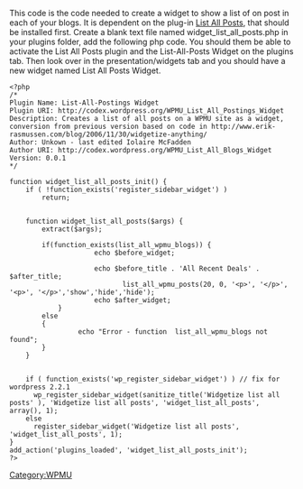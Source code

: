 This code is the code needed to create a widget to show a list of on post in each of your blogs.  It is dependent on the plug-in [http://wpmudev.org/project/List-All-Posts List All Posts], that should be installed first.  Create a blank text file named widget_list_all_posts.php in your plugins folder, add the following php code.  You should them be able to activate the List All Posts plugin and the List-All-Posts Widget on the plugins tab.  Then look over in the presentation/widgets tab and you should have a new widget named List All Posts Widget.
<pre>
<?php
/*
Plugin Name: List-All-Postings Widget
Plugin URI: http://codex.wordpress.org/WPMU_List_All_Postings_Widget
Description: Creates a list of all posts on a WPMU site as a widget, conversion from previous version based on code in http://www.erik-rasmussen.com/blog/2006/11/30/widgetize-anything/
Author: Unkown - last edited Iolaire McFadden 
Author URI: http://codex.wordpress.org/WPMU_List_All_Blogs_Widget
Version: 0.0.1
*/

function widget_list_all_posts_init() {
	if ( !function_exists('register_sidebar_widget') )
		return;


	function widget_list_all_posts($args) {
        extract($args);

        if(function_exists(list_all_wpmu_blogs)) {
	                 echo $before_widget;

	                 echo $before_title . 'All Recent Deals' . $after_title;
	                        list_all_wpmu_posts(20, 0, '<p>', '</p>', '<p>', '</p>','show','hide','hide');
	                 echo $after_widget;
	        }
		else 
		{
                 echo "Error - function  list_all_wpmu_blogs not found";
        }
	}
	

    if ( function_exists('wp_register_sidebar_widget') ) // fix for wordpress 2.2.1
      wp_register_sidebar_widget(sanitize_title('Widgetize list all posts' ), 'Widgetize list all posts', 'widget_list_all_posts', array(), 1);
    else
      register_sidebar_widget('Widgetize list all posts', 'widget_list_all_posts', 1);
}
add_action('plugins_loaded', 'widget_list_all_posts_init');
?>
</pre>

[[Category:WPMU]]